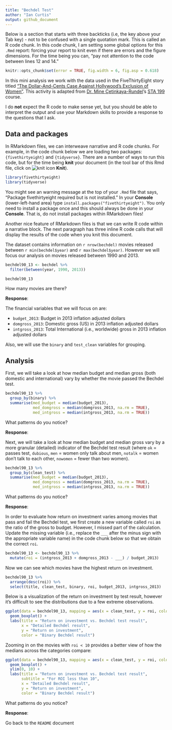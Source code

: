 ```yaml
---
title: "Bechdel Test"
author: "Ian Curtis"
output: github_document
---
```


Below is a section that starts with three backticks (i.e, the key above your Tab key) - not to be confused with a single quotation mark.
This is called an R code chunk.
In this code chunk, I am setting some global options for this `.Rmd` report: forcing your report to knit even if there are errors and the figure dimensions.
For the time being you can, "pay not attention to the code between lines 12 and 14."

```r
knitr::opts_chunk$set(error = TRUE, fig.width = 6, fig.asp = 0.618)
```

In this mini analysis we work with the data used in the FiveThirtyEight story titled ["The Dollar-And-Cents Case Against Hollywood’s Exclusion of Women"](https://fivethirtyeight.com/features/the-dollar-and-cents-case-against-hollywoods-exclusion-of-women/).
This activity is adapted from [Dr. Mine Çetinkaya-Rundel](http://www2.stat.duke.edu/~mc301/)'s [STA 199](http://www2.stat.duke.edu/courses/Spring18/Sta199/) course.

I do **not** expect the R code to make sense yet, but you should be able to interpret the output and use your Markdown skills to provide a response to the questions that I ask.

## Data and packages

In RMarkdown files, we can interweave narrative and R code chunks.
For example, in the code chunk below we are loading two packages: `{fivethirtyeight}` and `{tidyverse}`.
There are a number of ways to run this code, but for the time being **knit** your document (in the tool bar of this Rmd file, click on ![knit icon](README-img/knit-icon.png) **Knit**).

```r
library(fivethirtyeight)
library(tidyverse)
```

You might see an warning message at the top of your `.Rmd` file that says, "Package fivethirtyeight required but is not installed."
In your **Console** (lower-left-hand area) type `install.packages("fivethirtyeight")`.
You only need to install a package once and this should always be done in your **Console**.
That is, do not install packages within RMarkdown files!

Another nice feature of RMarkdown files is that we can write R code within a narrative block.
The next paragraph has three inline R code calls that will display the results of the code when you knit this document.

The dataset contains information on `r nrow(bechdel)` movies released between `r min(bechdel$year)` and `r max(bechdel$year)`.
However we will focus our analysis on movies released between 1990 and 2013.

```r
bechdel90_13 <- bechdel %>% 
  filter(between(year, 1990, 2013))

bechdel90_13
```

How many movies are there?

**Response**: 


The financial variables that we will focus on are:

- `budget_2013`: Budget in 2013 inflation adjusted dollars
- `domgross_2013`: Domestic gross (US) in 2013 inflation adjusted dollars
- `intgross_2013`: Total International (i.e., worldwide) gross in 2013 inflation adjusted dollars

Also, we will use the `binary` and `test_clean` variables for grouping.

## Analysis

First, we will take a look at how median budget and median gross (both domestic and international) vary by whether the movie passed the Bechdel test.

```r
bechdel90_13 %>%
  group_by(binary) %>%
  summarise(med_budget = median(budget_2013),
            med_domgross = median(domgross_2013, na.rm = TRUE),
            med_intgross = median(intgross_2013, na.rm = TRUE))
```

What patterns do you notice?

**Response**: 


Next, we will take a look at how median budget and median gross vary by a more granular (detailed) indicator of the Bechdel test result (where `ok` = passes test, `dubious`, `men` = women only talk about men, `notalk` = women don't talk to each other, `nowomen` = fewer than two women).

```r
bechdel90_13 %>%
  group_by(clean_test) %>%
  summarise(med_budget = median(budget_2013),
            med_domgross = median(domgross_2013, na.rm = TRUE),
            med_intgross = median(intgross_2013, na.rm = TRUE))
```

What patterns do you notice?

**Response**: 


In order to evaluate how return on investment varies among movies that pass and fail the Bechdel test, we first create a new variable called `roi` as the ratio of the gross to budget.
However, I missed part of the calculation.
Update the missing variable (i.e., replace the `___` after the minus sign with the appropriate variable name) in the code chunk below so that we obtain the correct `roi`.

```r
bechdel90_13 <- bechdel90_13 %>%
  mutate(roi = (intgross_2013 + domgross_2013 - ___) / budget_2013)
```

Now we can see which movies have the highest return on investment.

```r
bechdel90_13 %>%
  arrange(desc(roi)) %>% 
  select(title, clean_test, binary, roi, budget_2013, intgross_2013)
```

Below is a visualization of the return on investment by test result, however it's difficult to see the distributions due to a few extreme observations.

```r
ggplot(data = bechdel90_13, mapping = aes(x = clean_test, y = roi, color = binary)) +
  geom_boxplot() +
  labs(title = "Return on investment vs. Bechdel test result",
       x = "Detailed Bechdel result",
       y = "Return on investment",
       color = "Binary Bechdel result")
```

Zooming in on the movies with `roi < 10` provides a better view of how the medians across the categories compare:

```r
ggplot(data = bechdel90_13, mapping = aes(x = clean_test, y = roi, color = binary)) +
  geom_boxplot() +
  ylim(0, 10) +
  labs(title = "Return on investment vs. Bechdel test result",
       subtitle = "For ROI less than 10",
       x = "Detailed Bechdel result",
       y = "Return on investment",
       color = "Binary Bechdel result")
```

What patterns do you notice?

**Response**:


Go back to the `README` document